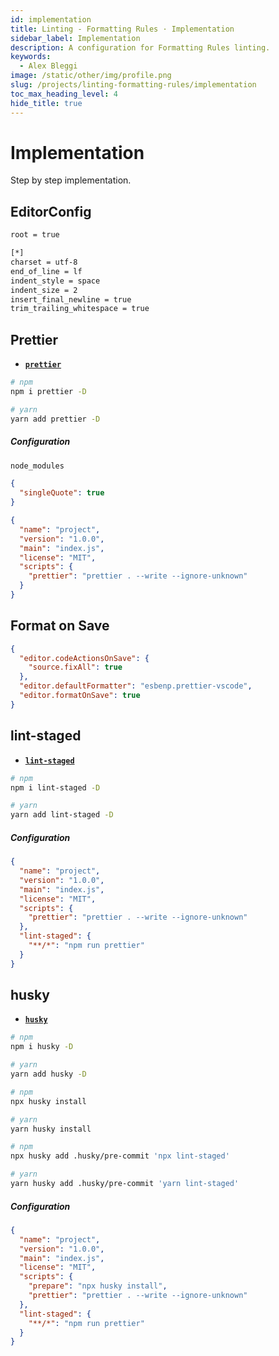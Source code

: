 ```yaml
---
id: implementation
title: Linting - Formatting Rules · Implementation
sidebar_label: Implementation
description: A configuration for Formatting Rules linting.
keywords:
  - Alex Bleggi
image: /static/other/img/profile.png
slug: /projects/linting-formatting-rules/implementation
toc_max_heading_level: 4
hide_title: true
---
```



# Implementation

Step by step implementation.

## EditorConfig

```txt {1-9} title=".editorconfig"
root = true

[*]
charset = utf-8
end_of_line = lf
indent_style = space
indent_size = 2
insert_final_newline = true
trim_trailing_whitespace = true
```

## Prettier

- **[`prettier`](https://www.npmjs.com/package/prettier)**

```bash
# npm
npm i prettier -D

# yarn
yarn add prettier -D
```

##### Configuration

```txt {1} title=".gitignore"
node_modules
```

```json {1-3} title=".prettierrc.json"
{
  "singleQuote": true
}
```

```json {7} title="package.json"
{
  "name": "project",
  "version": "1.0.0",
  "main": "index.js",
  "license": "MIT",
  "scripts": {
    "prettier": "prettier . --write --ignore-unknown"
  }
}
```

## Format on Save

```json {1-7} title=".vscode/settings.json"
{
  "editor.codeActionsOnSave": {
    "source.fixAll": true
  },
  "editor.defaultFormatter": "esbenp.prettier-vscode",
  "editor.formatOnSave": true
}
```

## lint-staged

- **[`lint-staged`](https://www.npmjs.com/package/lint-staged)**

```bash
# npm
npm i lint-staged -D

# yarn
yarn add lint-staged -D
```

##### Configuration

```json {9-11} title="package.json"
{
  "name": "project",
  "version": "1.0.0",
  "main": "index.js",
  "license": "MIT",
  "scripts": {
    "prettier": "prettier . --write --ignore-unknown"
  },
  "lint-staged": {
    "**/*": "npm run prettier"
  }
}
```

## husky

- **[`husky`](https://www.npmjs.com/package/husky)**

```bash
# npm
npm i husky -D

# yarn
yarn add husky -D
```

```bash
# npm
npx husky install

# yarn
yarn husky install
```

```bash
# npm
npx husky add .husky/pre-commit 'npx lint-staged'

# yarn
yarn husky add .husky/pre-commit 'yarn lint-staged'
```

##### Configuration

```json {7} title="package.json"
{
  "name": "project",
  "version": "1.0.0",
  "main": "index.js",
  "license": "MIT",
  "scripts": {
    "prepare": "npx husky install",
    "prettier": "prettier . --write --ignore-unknown"
  },
  "lint-staged": {
    "**/*": "npm run prettier"
  }
}
```
